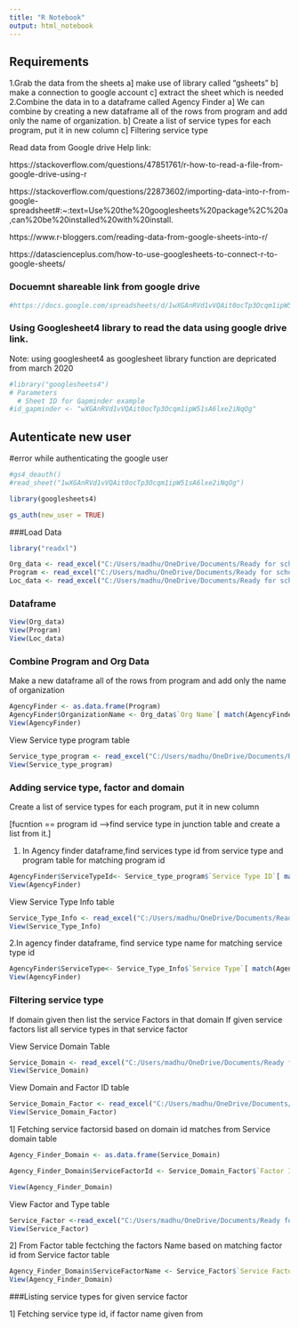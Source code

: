 ```yaml
---
title: "R Notebook"
output: html_notebook
---
```



## Requirements
1.Grab the data from the sheets
a] make use of library called "gsheets"
b] make a connection to google account
c] extract the sheet which is needed
2.Combine the data in to a dataframe called Agency Finder
a] We can combine by creating a new dataframe all of the rows from program and add only the name of organization. 
b] Create a list of service types for each program, put it in new column
c] Filtering service type


Read data from Google drive Help link:

https://stackoverflow.com/questions/47851761/r-how-to-read-a-file-from-google-drive-using-r

https://stackoverflow.com/questions/22873602/importing-data-into-r-from-google-spreadsheet#:~:text=Use%20the%20googlesheets%20package%2C%20a,can%20be%20installed%20with%20install.

https://www.r-bloggers.com/reading-data-from-google-sheets-into-r/

https://datascienceplus.com/how-to-use-googlesheets-to-connect-r-to-google-sheets/

### Docuemnt shareable link from google drive

```r
#https://docs.google.com/spreadsheets/d/1wXGAnRVd1vVQAit0ocTp3Ocqm1ipW51sA6lxe2iNqOg/edit?usp=sharing
```

### Using Googlesheet4 library to read the data using google drive link.

Note: using googlesheet4 as googlesheet library function are depricated from march 2020

```r
#library("googlesheets4")
# Parameters
  # Sheet ID for Gapminder example
#id_gapminder <- "wXGAnRVd1vVQAit0ocTp3Ocqm1ipW51sA6lxe2iNqOg"
```
## Autenticate new user
#error while authenticating the google user
```r
#gs4_deauth()
#read_sheet("1wXGAnRVd1vVQAit0ocTp3Ocqm1ipW51sA6lxe2iNqOg")


```

```r
library(googlesheets4)
```

```r
gs_auth(new_user = TRUE)
```


###Load Data 
```r
library("readxl") 
```

```r
Org_data <- read_excel("C:/Users/madhu/OneDrive/Documents/Ready for school, ready for life/Agency Finder/Agency Finder.xlsx", sheet = "Organization")
Program <- read_excel("C:/Users/madhu/OneDrive/Documents/Ready for school, ready for life/Agency Finder/Agency Finder.xlsx", sheet = "Program")
Loc_data <- read_excel("C:/Users/madhu/OneDrive/Documents/Ready for school, ready for life/Agency Finder/Agency Finder.xlsx", sheet = "Location")

```


### Dataframe

```r
View(Org_data)
View(Program)
View(Loc_data)
```


### Combine Program and Org Data
Make a new dataframe all of the rows from program and add only the name of organization
```r
AgencyFinder <- as.data.frame(Program)
AgencyFinder$OrganizationName <- Org_data$`Org Name`[ match(AgencyFinder$`Org ID`, Org_data$`Org ID`)]
View(AgencyFinder)

```

 View Service type program table

```r
Service_type_program <- read_excel("C:/Users/madhu/OneDrive/Documents/Ready for school, ready for life/Agency Finder/Agency Finder.xlsx", sheet = "Service Type and Program")
View(Service_type_program)
```

### Adding service type, factor and domain

Create a list of service types for each program, put it in new column

[fucntion == program id -->find service type in junction table and create a list from it.]

1. In Agency finder dataframe,find services type id from service type and program table for matching program id

```r

AgencyFinder$ServiceTypeId<- Service_type_program$`Service Type ID`[ match(AgencyFinder$`Program ID`, Service_type_program$`Program ID`)]
View(AgencyFinder)

```

View Service Type Info table

```r
Service_Type_Info <- read_excel("C:/Users/madhu/OneDrive/Documents/Ready for school, ready for life/Agency Finder/Agency Finder.xlsx", sheet = "Service Type Info")
View(Service_Type_Info)
```


2.In agency finder dataframe, find service type name for matching service type id

```r

AgencyFinder$ServiceType<- Service_Type_Info$`Service Type`[ match(AgencyFinder$ServiceTypeId, Service_Type_Info$`Service Type ID`)]
View(AgencyFinder)

```


### Filtering service type
If domain given then list the service Factors in that domain
If given service factors list all service types in that service factor

View Service Domain Table

```r
Service_Domain <- read_excel("C:/Users/madhu/OneDrive/Documents/Ready for school, ready for life/Agency Finder/Agency Finder.xlsx", sheet = "Service Domain")
View(Service_Domain)
```

View Domain and Factor ID table

```r
Service_Domain_Factor <- read_excel("C:/Users/madhu/OneDrive/Documents/Ready for school, ready for life/Agency Finder/Agency Finder.xlsx", sheet = "Domain and Factor")
View(Service_Domain_Factor)
```


1] Fetching service factorsid based on domain id matches from Service domain table

```r

Agency_Finder_Domain <- as.data.frame(Service_Domain)

Agency_Finder_Domain$ServiceFactorId <- Service_Domain_Factor$`Factor ID`[ match(Agency_Finder_Domain$`Service Domain ID`, Service_Domain_Factor$`Domain  ID`)]

View(Agency_Finder_Domain)

```

View Factor and Type table

```r
Service_Factor <-read_excel("C:/Users/madhu/OneDrive/Documents/Ready for school, ready for life/Agency Finder/Agency Finder.xlsx", sheet = "Service Factors")
View(Service_Factor)

```

2] From Factor table fectching the factors Name based on matching factor id from Service factor table

```r
Agency_Finder_Domain$ServiceFactorName <- Service_Factor$`Service Factor`[ match(Agency_Finder_Domain$ServiceFactorId, Service_Factor$`Service Factor ID`)]
View(Agency_Finder_Domain)
```

###Listing service types for given service factor

1] Fetching service type id, if factor name given from 

```r

```

